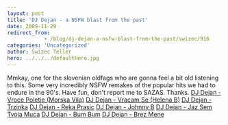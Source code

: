 ```yaml
---
layout: post
title: 'DJ Dejan - a NSFW blast from the past'
date: 2009-11-29
redirect_from: 
            - /blog/dj-dejan-a-nsfw-blast-from-the-past/swizec/916
categories: 'Uncategorized'
author: Swizec Teller
hero: ../../../defaultHero.jpg
---
```

Mmkay, one for the slovenian oldfags who are gonna feel a bit old listening to this. Some very incredibly NSFW remakes of the popular hits we had to endure in the 90's. Have fun, don't report me to SAZAS. Thanks. [DJ Dejan - Vroce Poletje (Morska Vila)](http://swizec.com/blog/wp-content/uploads/2009/11/DJ-Dejan-Vroce-Poletje-Morska-Vila.mp3) [DJ Dejan - Vracam Se (Helena B)](http://swizec.com/blog/wp-content/uploads/2009/11/DJ-Dejan-Vracam-Se-Helena-B.mp3) [DJ Dejan - Trzinka](http://swizec.com/blog/wp-content/uploads/2009/11/DJ-Dejan-Trzinka.mp3) [DJ Dejan - Reka Prasic](http://swizec.com/blog/wp-content/uploads/2009/11/DJ-Dejan-Reka-Prasic.mp3) [DJ Dejan - Johnny B](http://swizec.com/blog/wp-content/uploads/2009/11/DJ-Dejan-Johnny-B.mp3) [DJ Dejan - Jaz Sem Tvoja Muca](http://swizec.com/blog/wp-content/uploads/2009/11/DJ-Dejan-Jaz-Sem-Tvoja-Muca.mp3) [DJ Dejan - Bum Bum](http://swizec.com/blog/wp-content/uploads/2009/11/DJ-Dejan-Bum-Bum.mp3) [DJ Dejan - Brez Mene](http://swizec.com/blog/wp-content/uploads/2009/11/DJ-Dejan-Brez-Mene.mp3)